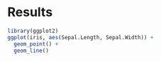 # Results




```r
library(ggplot2)
ggplot(iris, aes(Sepal.Length, Sepal.Width)) +
  geom_point() +
  geom_line()
```

